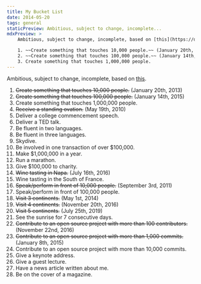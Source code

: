 ```yaml
---
title: My Bucket List
date: 2014-05-20
tags: general
staticPreview: Ambitious, subject to change, incomplete...
mdxPreview: >
    Ambitious, subject to change, incomplete, based on [this](https://dcurt.is/bucket-list).

    1. ~~Create something that touches 10,000 people.~~ (January 20th, 2013)
    2. ~~Create something that touches 100,000 people.~~ (January 14th, 2015)
    3. Create something that touches 1,000,000 people.
---
```


Ambitious, subject to change, incomplete, based on [this](https://dcurt.is/bucket-list).

1. ~~Create something that touches 10,000 people.~~ (January 20th, 2013)
1. ~~Create something that touches 100,000 people.~~ (January 14th, 2015)
1. Create something that touches 1,000,000 people.
1. ~~Receive a standing ovation.~~ (May 19th, 2010)
1. Deliver a college commencement speech.
1. Deliver a TED talk.
1. Be fluent in two languages.
1. Be fluent in three languages.
1. Skydive.
1. Be involved in one transaction of over $100,000.
1. Make $1,000,000 in a year.
1. Run a marathon.
1. Give $100,000 to charity.
1. ~~Wine tasting in Napa.~~ (July 16th, 2016)
1. Wine tasting in the South of France.
1. ~~Speak/perform in front of 10,000 people.~~ (September 3rd, 2011)
1. Speak/perform in front of 100,000 people.
1. ~~Visit 3 continents.~~ (May 1st, 2014)
1. ~~Visit 4 continents.~~ (November 20th, 2016)
1. ~~Visit 5 continents.~~ (July 25th, 2019)
1. See the sunrise for 7 consecutive days.
1. ~~Contribute to an open source project with more than 100 contributors.~~ (November 22nd, 2016)
1. ~~Contribute to an open source project with more than 1,000 commits.~~ (January 8th, 2015)
1. Contribute to an open source project with more than 10,000 commits.
1. Give a keynote address.
1. Give a guest lecture.
1. Have a news article written about me.
1. Be on the cover of a magazine.
